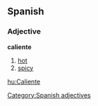 == Spanish ==
=== Adjective ===
[[Category:Spanish adjectives]]
'''caliente'''
# [[hot]]
# [[spicy]]

[[hu:Caliente]]
